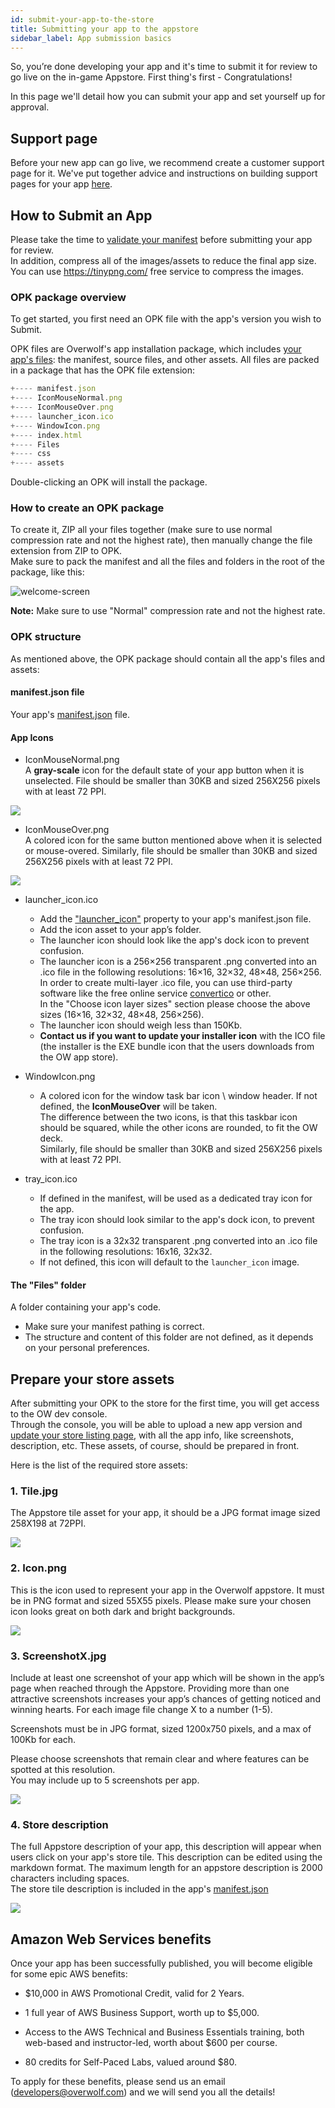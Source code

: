 ```yaml
---
id: submit-your-app-to-the-store
title: Submitting your app to the appstore
sidebar_label: App submission basics
---
```



So, you’re done developing your app and it's time to submit it for review to go live on the in-game Appstore. First thing's first - Congratulations!

In this page we'll detail how you can submit your app and set yourself up for approval.

## Support page

Before your new app can go live, we recommend create a customer support page for it. We've put together advice and instructions on building support pages for your app [here](../maintain-your-app/add-a-knowledge-base-to-app).

## How to Submit an App

Please take the time to [validate your manifest](/api/manifest/validate-your-manifest) before submitting your app for review.  
In addition, compress all of the images/assets to reduce the final app size. You can use https://tinypng.com/ free service to compress the images.

### OPK package overview

To get started, you first need an OPK file with the app's version you wish to Submit.

OPK files are Overwolf's app installation package, which includes [your app's files](#opk-structure): the manifest, source files, and other assets. All files are packed in a package that has the OPK file extension: 

```js
+---- manifest.json
+---- IconMouseNormal.png
+---- IconMouseOver.png
+---- launcher_icon.ico
+---- WindowIcon.png
+---- index.html
+---- Files
+---- css
+---- assets
```

Double-clicking an OPK will install the package.

### How to create an OPK package

To create it, ZIP all your files together (make sure to use normal compression rate and not the highest rate), then manually change the file extension from ZIP to OPK.  
Make sure to pack the manifest and all the files and folders in the root of the package, like this:

![welcome-screen](/assets/dev-console/update-version/opk.gif)

**Note:** Make sure to use "Normal" compression rate and not the highest rate.

### OPK structure

As mentioned above, the OPK package should contain all the app's files and assets:

#### manifest.json file  
  Your app's [manifest.json](/api/manifest#docsNav) file.

#### App Icons
  * IconMouseNormal.png  
  A **gray-scale** icon for the default state of your app button when it is unselected. File should be smaller than 30KB and sized 256X256 pixels with at least 72 PPI.

<div className="center-text">

  ![](/assets/submit-your-app-to-the-store/sub-icon-mouse-over.png)

</div>

  * IconMouseOver.png  
  A colored icon for the same button mentioned above when it is selected or mouse-overed. Similarly, file should be smaller than 30KB and sized 256X256 pixels with at least 72 PPI.

<div className="center-text">

  ![](/assets/submit-your-app-to-the-store/sub-icon-mouse-over.png)

</div>

  * launcher_icon.ico
    * Add the ["launcher_icon"](/api/manifest#meta-launcher_icon) property to your app's manifest.json file.  
    * Add the icon asset to your app’s folder.  
    * The launcher icon should look like the app's dock icon to prevent confusion.  
    * The launcher icon is a 256×256 transparent .png converted into an .ico file in the following resolutions: 16×16, 32×32, 48×48, 256×256.  
      In order to create multi-layer .ico file, you can use third-party software like the free online service [convertico](https://convertico.com) or other.  
      In the "Choose icon layer sizes" section please choose the above sizes (16×16, 32×32, 48×48, 256×256).
    * The launcher icon should weigh less than 150Kb.
    * **Contact us if you want to update your installer icon** with the ICO file (the installer is the EXE bundle icon that the users downloads from the OW app store).

  * WindowIcon.png  
    * A colored icon for the window task bar icon \ window header. If not defined, the **IconMouseOver** will be taken.  
    The difference between the two icons, is that this taskbar icon should be squared, while the other icons are rounded, to fit the OW deck.  
    Similarly, file should be smaller than 30KB and sized 256X256 pixels with at least 72 PPI.

  * tray_icon.ico
    * If defined in the manifest, will be used as a dedicated tray icon for the app.
    * The tray icon should look similar to the app's dock icon, to prevent confusion.
    * The tray icon is a 32x32 transparent .png converted into an .ico file in the following resolutions: 16x16, 32x32.
    * If not defined, this icon will default to the `launcher_icon` image.
 
#### The "Files" folder

A folder containing your app's code. 
  
  * Make sure your manifest pathing is correct.
  * The structure and content of this folder are not defined, as it depends on your personal preferences.

## Prepare your store assets 

After submitting your OPK to the store for the first time, you will get access to the OW dev console.  
Through the console, you will be able to upload a new app version and [update your store listing page](/topics/developers-console/update-store-listing), with all the app info, like screenshots, description, etc. These assets, of course, should be prepared in front.

Here is the list of the required store assets:

### 1. Tile.jpg  
The Appstore tile asset for your app, it should be a JPG format image sized 258X198 at 72PPI.

![](/assets/submit-your-app-to-the-store/tile.jpg)

### 2. Icon.png  
This is the icon used to represent your app in the Overwolf appstore. It must be in PNG format and sized 55X55 pixels.
Please make sure your chosen icon looks great on both dark and bright backgrounds.

![](/assets/submit-your-app-to-the-store/sub-icon.png)

### 3. ScreenshotX.jpg
Include at least one screenshot of your app which will be shown in the app’s page when reached through the Appstore. Providing more than one attractive screenshots increases your app’s chances of getting noticed and winning hearts. For each image file change X to a number (1-5). 

Screenshots must be in JPG format, sized 1200x750 pixels, and a max of 100Kb for each.
  
Please choose screenshots that remain clear and where features can be spotted at this resolution.  
You may include up to 5 screenshots per app.

![](/assets/submit-your-app-to-the-store/sub-screenshot-1.png)

### 4. Store description  

The full Appstore description of your app, this description will appear when users click on your app's store tile. This description can be edited using the markdown format. The maximum length for an appstore description is 2000 characters including spaces.  
The store tile description is included in the app's [manifest.json](/api/manifest)

![](/assets/submit-your-app-to-the-store/sub-description.png)


## Amazon Web Services benefits

Once your app has been successfully published, you will become eligible for some epic AWS benefits:

* $10,000 in AWS Promotional Credit, valid for 2 Years.

* 1 full year of AWS Business Support, worth up to $5,000.

* Access to the AWS Technical and Business Essentials training, both web-based and instructor-led, worth about $600 per course.

* 80 credits for Self-Paced Labs, valued around $80.

To apply for these benefits, please send us an email (developers@overwolf.com) and we will send you all the details!
